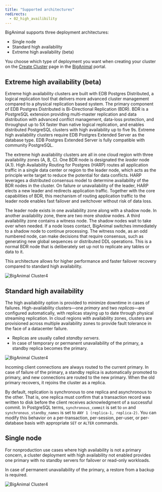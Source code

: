 ```yaml
---
title: "Supported architectures"
redirects:
  - 02_high_availibility
---
```


BigAnimal supports three deployment architectures: 
- Single node
- Standard high availability
- Extreme high availability (beta)

You choose which type of deployment you want when creating your cluster on the [Create Cluster](https://portal.biganimal.com/create-cluster) page in the [BigAnimal](https://portal.biganimal.com) portal.    

## Extreme high availability (beta)

Extreme high availability clusters are built with EDB Postgres Distributed, a logical replication tool that delivers more advanced cluster management compared to a physical replication based system. The primary component of EDB Postgres Distributed is Bi-Directional Replication (BDR). BDR is a PostgreSQL extension providing multi-master replication and data distribution with advanced conflict management, data-loss protection, and throughput up to 5X faster than native logical replication, and enables distributed PostgreSQL clusters with high availability up to five 9s. Extreme high availability clusters require EDB Postgres Extended Server as the database type. EDB Postgres Extended Server is fully compatible with community PostgreSQL. 

The extreme high availability clusters are all in one cloud region with three availability zones (A, B, C). One BDR node is designated the *leader* node (A.1). High Availability Routing for Postgres (HARP) routes all application traffic in a single data center or region to the leader node, which acts as the principle write target to reduce the potential for data conflicts. HARP leverages a distributed consensus model to determine availability of the BDR nodes in the cluster. On failure or unavailability of the leader, HARP elects a new leader and redirects application traffic. Together with the core capabilities of BDR, this mechanism of routing application traffic to the leader node enables fast failover and switchover without risk of data loss. 

The leader node exists in one availability zone along with a shadow node. In another availability zone, there are two more *shadow* nodes. A third availability zone contains a witness node. The shadow nodes wait to take over when needed. If a node loses contact, BigAnimal switches immediately to a shadow node to continue processing. The witness node, as an odd numbered node, can make decisions that require consensus, such as generating new global sequences or distributed DDL operations. This is a normal BDR node that is deliberately set up not to replicate any tables or data to it.

This architecture allows for higher performance and faster failover recovery compared to standard high availability.  

![*BigAnimal Cluster4*](images/Extreme-HA-Diagram-2x.png)



## Standard high availability

The high availability option is provided to minimize downtime in cases of failures. High-availability clusters—one *primary* and two *replicas*—are configured automatically, with replicas staying up to date through physical streaming replication. In cloud regions with availability zones, clusters are provisioned across multiple availability zones to provide fault tolerance in the face of a datacenter failure.

-   Replicas are usually called *standby servers*. 
-   In case of temporary or permanent unavailability of the primary, a standby replica becomes the primary.

![*BigAnimal Cluster4*](images/HA-diagram-2x.png)

Incoming client connections are always routed to the current primary. In case of failure of the primary, a standby replica is automatically promoted to primary, and new connections are routed to the new primary. When the old primary recovers, it rejoins the cluster as a replica.

By default, replication is synchronous to one replica and asynchronous to the other. That is, one replica must confirm that a transaction record was written to disk before the client receives acknowledgment of a successful commit. In PostgreSQL terms, `synchronous_commit` is set to `on` and `synchronous_standby_names` is set to `ANY 1 (replica-1, replica-2)`. You can modify this behavior on a per-transaction, per-session, per-user, or per-database basis with appropriate `SET` or `ALTER` commands.

## Single node

For nonproduction use cases where high availability is not a primary concern, a cluster deployment with high availability not enabled provides one primary with no standby servers for failover or read-only workloads. 

In case of permanent unavailability of the primary, a restore from a backup is required. 

![*BigAnimal Cluster4*](images/Single-Node-Diagram-2x.png)
